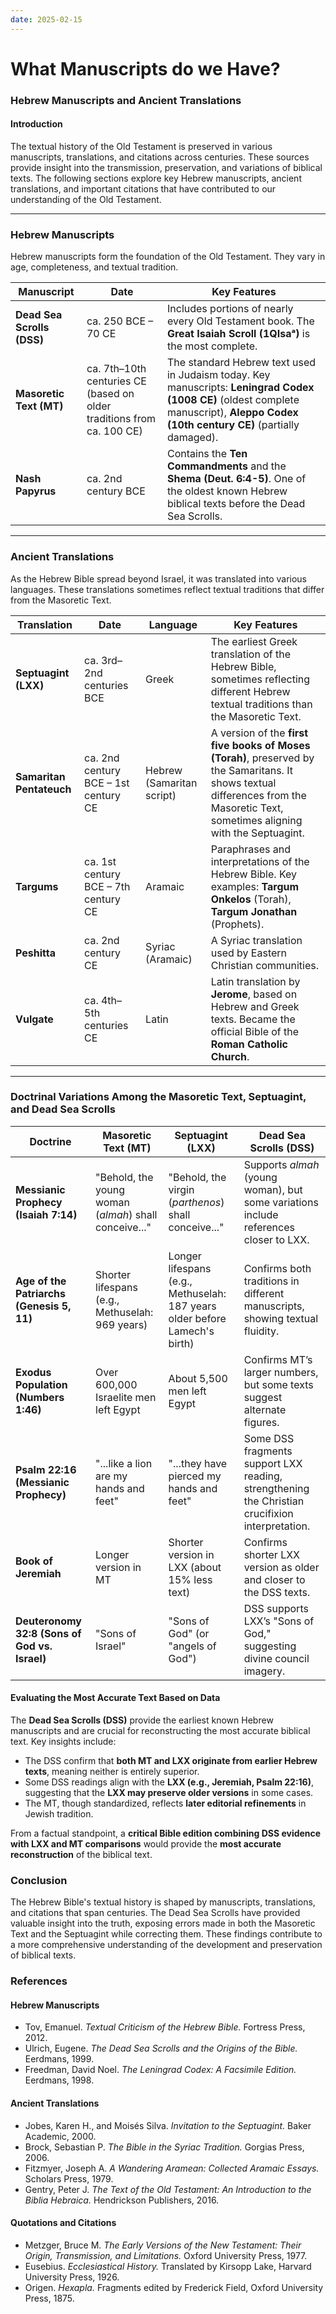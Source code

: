 ```yaml
---
date: 2025-02-15
---
```



# What Manuscripts do we Have?

<CustomImage
  src="/img/Great_Isaiah_Scroll.jpg"
  alt="Great Isaiah Scroll"
  width="1000px"
  caption="The Great Isaiah Scroll, one of the Dead Sea Scrolls, dated to around 350–100 BCE."
  citation="Source: The Israel Museum, Jerusalem"
/>

<DateDisplay date="2025-02-15" />


### **Hebrew Manuscripts and Ancient Translations**

#### **Introduction**
The textual history of the Old Testament is preserved in various manuscripts, translations, and citations across centuries. These sources provide insight into the transmission, preservation, and variations of biblical texts. The following sections explore key Hebrew manuscripts, ancient translations, and important citations that have contributed to our understanding of the Old Testament.

---

### **Hebrew Manuscripts**

Hebrew manuscripts form the foundation of the Old Testament. They vary in age, completeness, and textual tradition.

| Manuscript | Date | Key Features |
|------------|------|--------------|
| **Dead Sea Scrolls (DSS)** | ca. 250 BCE – 70 CE | Includes portions of nearly every Old Testament book. The **Great Isaiah Scroll (1QIsaᵃ)** is the most complete. |
| **Masoretic Text (MT)** | ca. 7th–10th centuries CE (based on older traditions from ca. 100 CE) | The standard Hebrew text used in Judaism today. Key manuscripts: **Leningrad Codex (1008 CE)** (oldest complete manuscript), **Aleppo Codex (10th century CE)** (partially damaged). |
| **Nash Papyrus** | ca. 2nd century BCE | Contains the **Ten Commandments** and the **Shema (Deut. 6:4-5)**. One of the oldest known Hebrew biblical texts before the Dead Sea Scrolls. |

---

### **Ancient Translations**

As the Hebrew Bible spread beyond Israel, it was translated into various languages. These translations sometimes reflect textual traditions that differ from the Masoretic Text.

| Translation | Date | Language | Key Features |
|------------|------|----------|--------------|
| **Septuagint (LXX)** | ca. 3rd–2nd centuries BCE | Greek | The earliest Greek translation of the Hebrew Bible, sometimes reflecting different Hebrew textual traditions than the Masoretic Text. |
| **Samaritan Pentateuch** | ca. 2nd century BCE – 1st century CE | Hebrew (Samaritan script) | A version of the **first five books of Moses (Torah)**, preserved by the Samaritans. It shows textual differences from the Masoretic Text, sometimes aligning with the Septuagint. |
| **Targums** | ca. 1st century BCE – 7th century CE | Aramaic | Paraphrases and interpretations of the Hebrew Bible. Key examples: **Targum Onkelos** (Torah), **Targum Jonathan** (Prophets). |
| **Peshitta** | ca. 2nd century CE | Syriac (Aramaic) | A Syriac translation used by Eastern Christian communities. |
| **Vulgate** | ca. 4th–5th centuries CE | Latin | Latin translation by **Jerome**, based on Hebrew and Greek texts. Became the official Bible of the **Roman Catholic Church**. |

---

### **Doctrinal Variations Among the Masoretic Text, Septuagint, and Dead Sea Scrolls**

| Doctrine | Masoretic Text (MT) | Septuagint (LXX) | Dead Sea Scrolls (DSS) |
|----------|----------------------|-------------------|------------------------|
| **Messianic Prophecy (Isaiah 7:14)** | "Behold, the young woman (*almah*) shall conceive..." | "Behold, the virgin (*parthenos*) shall conceive..." | Supports *almah* (young woman), but some variations include references closer to LXX. |
| **Age of the Patriarchs (Genesis 5, 11)** | Shorter lifespans (e.g., Methuselah: 969 years) | Longer lifespans (e.g., Methuselah: 187 years older before Lamech's birth) | Confirms both traditions in different manuscripts, showing textual fluidity. |
| **Exodus Population (Numbers 1:46)** | Over 600,000 Israelite men left Egypt | About 5,500 men left Egypt | Confirms MT’s larger numbers, but some texts suggest alternate figures. |
| **Psalm 22:16 (Messianic Prophecy)** | "...like a lion are my hands and feet" | "...they have pierced my hands and feet" | Some DSS fragments support LXX reading, strengthening the Christian crucifixion interpretation. |
| **Book of Jeremiah** | Longer version in MT | Shorter version in LXX (about 15% less text) | Confirms shorter LXX version as older and closer to the DSS texts. |
| **Deuteronomy 32:8 (Sons of God vs. Israel)** | "Sons of Israel" | "Sons of God" (or "angels of God") | DSS supports LXX’s "Sons of God," suggesting divine council imagery. |


#### **Evaluating the Most Accurate Text Based on Data**
The **Dead Sea Scrolls (DSS)** provide the earliest known Hebrew manuscripts and are crucial for reconstructing the most accurate biblical text. Key insights include:

- The DSS confirm that **both MT and LXX originate from earlier Hebrew texts**, meaning neither is entirely superior.
- Some DSS readings align with the **LXX (e.g., Jeremiah, Psalm 22:16)**, suggesting that the **LXX may preserve older versions** in some cases.
- The MT, though standardized, reflects **later editorial refinements** in Jewish tradition.

From a factual standpoint, a **critical Bible edition combining DSS evidence with LXX and MT comparisons** would provide the **most accurate reconstruction** of the biblical text.

### **Conclusion**
The Hebrew Bible's textual history is shaped by manuscripts, translations, and citations that span centuries. The Dead Sea Scrolls have provided valuable insight into the truth, exposing errors made in both the Masoretic Text and the Septuagint while correcting them. These findings contribute to a more comprehensive understanding of the development and preservation of biblical texts. 



### **References**

#### **Hebrew Manuscripts**
- Tov, Emanuel. *Textual Criticism of the Hebrew Bible.* Fortress Press, 2012.
- Ulrich, Eugene. *The Dead Sea Scrolls and the Origins of the Bible.* Eerdmans, 1999.
- Freedman, David Noel. *The Leningrad Codex: A Facsimile Edition.* Eerdmans, 1998.

#### **Ancient Translations**
- Jobes, Karen H., and Moisés Silva. *Invitation to the Septuagint.* Baker Academic, 2000.
- Brock, Sebastian P. *The Bible in the Syriac Tradition.* Gorgias Press, 2006.
- Fitzmyer, Joseph A. *A Wandering Aramean: Collected Aramaic Essays.* Scholars Press, 1979.
- Gentry, Peter J. *The Text of the Old Testament: An Introduction to the Biblia Hebraica.* Hendrickson Publishers, 2016.

#### **Quotations and Citations**
- Metzger, Bruce M. *The Early Versions of the New Testament: Their Origin, Transmission, and Limitations.* Oxford University Press, 1977.
- Eusebius. *Ecclesiastical History.* Translated by Kirsopp Lake, Harvard University Press, 1926.
- Origen. *Hexapla.* Fragments edited by Frederick Field, Oxford University Press, 1875.


